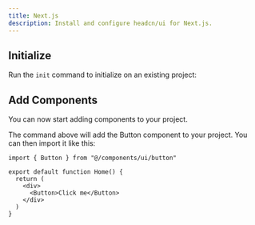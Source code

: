 ```yaml
---
title: Next.js
description: Install and configure headcn/ui for Next.js.
---
```


## Initialize

Run the `init` command to initialize on an existing project:

<CodeBlockCommand command="headcn@latest init" />

## Add Components

You can now start adding components to your project.

<CodeBlockCommand command="headcn@latest add button" />

The command above will add the Button component to your project. You can then import it like this:

```tsx
import { Button } from "@/components/ui/button"

export default function Home() {
  return (
    <div>
      <Button>Click me</Button>
    </div>
  )
}
```
